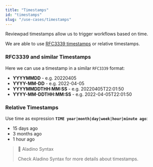 ```yaml
---
title: "Timestamps"
id: "timestamps"
slug: "/use-cases/timestamps"
---
```



Reviewpad timestamps allow us to trigger workflows based on time.

We are able to use [RFC3339 timestamps](https://pkg.go.dev/time#pkg-constants) or relative timestamps.

### RFC3339 and similar Timestamps

Here we can use a timestamp in a similar `RFC3339` format:

-   **YYYYMMDD** - e.g. 20220405
-   **YYYY-MM-DD** - e.g. 2022-04-05
-   **YYYYMMDDTHH:MM:SS** - e.g. 20220405T22:01:50
-   **YYYY-MM-DDTHH:MM:SS** - e.g. 2022-04-05T22:01:50

### Relative Timestamps

Use time as expression **`TIME year|month|day|week|hour|minute ago`**:

-   15 days ago
-   3 months ago
-   1 hour ago

> 📘 Aladino Syntax
>
> Check Aladino Syntax for more details about timestamps.

###

<DocCardList items={useCurrentSidebarCategory().items} />
